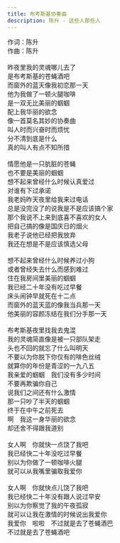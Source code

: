 ```yaml
---
title: 布考斯基协奏曲
description: 陈升 - 这些人那些人
---
```


作词：陈升<br />作曲：陈升<br /><br />昨夜里我的灵魂哪儿去了<br />是布考斯基的苍蝇酒吧<br />而窗外的蓝天像我初恋那一天<br />他为我做了一顿火腿咖啡<br />是一双无比美丽的蝈蝈<br />配上我华丽的欲念<br />像一首莫名其妙的协奏曲<br />叫人时而兴奋时而烦忧<br />分不清到底是什么<br />真的叫人有点不知所措<br /><br />情愿他是一只肮脏的苍蝇<br />也不要是美丽的蝈蝈<br />想不起来曾经什么时候认真爱过<br />对谁有下过承诺<br />我老妈昨天夜里给我来过电话<br />总是没完没了的说我是不是应该搞个家<br />那个我说不上来到底喜不喜欢的女人<br />把自己搞的像是国庆日的烟火<br />我老子说他已经把我放弃<br />我还在想是不是应该慎选父母<br /><br />想不起来曾经什么时候养过小狗<br />或者曾经失去什么而感到难过<br />住在我房间里美丽的蝈蝈<br />我已经二十年没有吃过早餐<br />床头闹钟早就死在十二点<br />而窗外的蓝天蓝的像我当兵那一天<br />他美丽的容颜冻结在我们分手那一天<br /><br />布考斯基夜里找我去鬼混<br />我的灵魂简直像是被一只部队架走<br />头也不回的就忘了什么叫明天<br />不要以为你脱下你仅有的啡色丝绒<br />就算你的年份是青涩的一九八五<br />我亲爱的蝈蝈　我们没有多少时间<br />不要再欺骗你自己<br />说我们之间还有什么激情<br />那一只吵了半天的蝈蝈<br />终于在中午之前死去<br />啊　我这一身华丽的欲念<br />却还舍不得跟我道别<br /><br />女人啊　你就快一点饶了我吧<br />我已经快二十年没吃过早餐<br />别以为你做了一顿咖啡火腿<br />就可以从我嘴里骗取我爱你<br /><br />女人啊　你就快点儿饶了我吧<br />我已经快二十年没有跟人说过早安<br />别以为你察觉了我的午夜孤寂<br />就可以让我在激情的时候说出我爱你<br />我爱你　啦啦　不过就是去了苍蝇酒巴<br />不过就是去了苍蝇酒吧